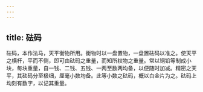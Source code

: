 ```yaml
---
---
---
```

title: 砝码
---



砝码，本作法马，天平衡物所用。衡物时以一盘置物，一盘置砝码以准之。使天平之横杆，平而不侧，即可由砝码之重量，而知所权物之重量。常以铜铅等制成小块，每块重量，自一钱、二钱、五钱、一两至数两均备，以便随时加减。精密之天平，其砝码分至极细，厘毫小数均备。此等小数之砝码，概以白金片为之。砝码上均刻有数字，以记其重量。